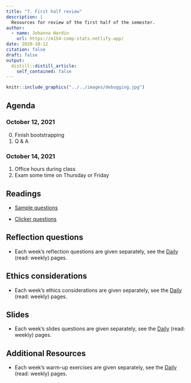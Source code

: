 ```yaml
---
title: "7. First half review"
description: |
  Resources for review of the first half of the semester.
author:
  - name: Johanna Hardin
    url: https://m154-comp-stats.netlify.app/  
date: 2020-10-12
citation: false
draft: false
output:
  distill::distill_article:
    self_contained: false
---
```



```r
knitr::include_graphics("../../images/debugging.jpg")
```



## Agenda <i class="fas fa-calendar-alt" target="_blank"></i>

### October 12, 2021

0. Finish bootstrapping
1. Q & A


### October 14, 2021

1. Office hours during class
2. Exam some time on Thursday or Friday


## Readings <i class="fas fa-book-open"></i> 

* <a href = "https://m154-comp-stats.netlify.app/slides/Math154_SampleQ1_f21.pdf" target = "_blank">Sample questions</a>

* <a href = "https://m154-comp-stats.netlify.app/slides/iClickMath154_f21_to_post.docx" target = "_blank">Clicker questions</a>

## Reflection questions <i class="fas fa-lightbulb"></i>

* Each week's reflection questions are given separately, see the <a href = "https://m154-comp-stats.netlify.app/daily.html" target="_blank">Daily</a> (read: weekly) pages.


## Ethics considerations <i class="fas fa-balance-scale"></i> 

* Each week's ethics considerations are given separately, see the <a href = "https://m154-comp-stats.netlify.app/daily.html" target="_blank">Daily</a> (read: weekly) pages.

## Slides <i class="fas fa-desktop"></i> 

* Each week's slides questions are given separately, see the <a href = "https://m154-comp-stats.netlify.app/daily.html" target="_blank">Daily</a> (read: weekly) pages.

## Additional Resources <i class="fas fa-laptop"></i> 

* Each week's warm-up exercises are given separately, see the <a href = "https://m154-comp-stats.netlify.app/daily.html" target="_blank">Daily</a> (read: weekly) pages.


